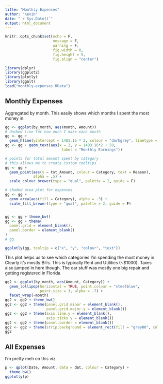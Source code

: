 ```yaml
---
title: "Monthly Expenses"
author: "Kevin"
date: "`r Sys.Date()`"
output: html_document
---
```


```r
knitr::opts_chunk$set(echo = F, 
                      message = F, 
                      warning = F, 
                      fig.width = 8, 
                      fig.height = 5, 
                      fig.align = "center")
```

```r
library(dplyr)
library(ggplot2)
library(plotly)
library(ggalt)
load("monthly-expenses.RData")
```

## Monthly Expenses

Aggregated by month.  This easily shows which months I spent the most money in.

```r
gg <- ggplot(by_month, aes(month, Amount)) 
# dashed line for how much I make each month
gg <- gg + 
  geom_hline(yintercept = 1483.16 * 2, colour = "darkgrey", linetype = "dashed")
gg <- gg + geom_text(aes(x = 2, y = 1483.16*2 + 50, 
                          label = "Monthly Earnings"))

# points for total amount spent by category
# this allows me to create custom tooltips
gg <- gg + 
  geom_point(aes(y = tot_Amount, colour = Category, text = Reason), 
             alpha = .5) + 
  scale_colour_brewer(type = "qual", palette = 2, guide = F)

# shaded area plot for expenses
gg <- gg + 
  geom_area(aes(fill = Category), alpha = .3) + 
  scale_fill_brewer(type = "qual", palette = 2, guide = F)


gg <- gg + theme_bw()
gg <- gg + theme(
  panel.grid = element_blank(), 
  panel.border = element_blank()
)
# gg

ggplotly(gg, tooltip = c("x", "y", "colour", "text"))

```

This plot helps us to see which categories I'm spending the most money in.  Clearly it's mostly Bills.  This is typically Rent and Utilities (~$1000).  Taxes also jumped in here though.  The car stuff was mostly one big repair and getting registered in Florida.

```r
gg2 <- ggplot(by_month, aes(Amount, Category)) + 
  geom_lollipop(horizontal = TRUE, point.colour = "steelblue", 
                point.size = 3, alpha = .7) + 
  facet_wrap(~month)
gg2 <- gg2 + theme_bw()
gg2 <- gg2 + theme(panel.grid.minor = element_blank(), 
                   panel.grid.major.y = element_blank())
gg2 <- gg2 + theme(axis.line.y = element_blank(), 
                   axis.ticks.y = element_blank())
gg2 <- gg2 + theme(panel.border = element_blank())
gg2 <- gg2 + theme(strip.background = element_rect(fill = "grey80", colour = NULL))
gg2
```



## All Expenses

I'm pretty meh on this viz

```r
p <- qplot(Date, Amount, data = dat, colour = Category) + 
  theme_bw()
ggplotly(p)
```

